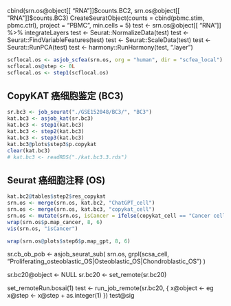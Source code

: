 cbind(srn.os@object[[ "RNA"]]$counts.BC2, srn.os@object[[ "RNA"]]$counts.BC3)
CreateSeuratObject(counts = cbind(pbmc.stim, pbmc.ctrl), project = "PBMC", min.cells = 5)
test <- srn.os@object[[ "RNA"]] %>% integrateLayers
test <- Seurat::NormalizeData(test)
test <- Seurat::FindVariableFeatures(test)
test <- Seurat::ScaleData(test)
test <- Seurat::RunPCA(test)
test <- harmony::RunHarmony(test, ".layer")


```r
scflocal.os <- asjob_scfea(srn.os, org = "human", dir = "scfea_local")
scflocal.os@step <- 0L
scflocal.os <- step1(scflocal.os)
```


## CopyKAT 癌细胞鉴定 (BC3)

```r
sr.bc3 <- job_seurat("./GSE152048/BC3/", "BC3")
kat.bc3 <- asjob_kat(sr.bc3)
kat.bc3 <- step1(kat.bc3)
kat.bc3 <- step2(kat.bc3)
kat.bc3 <- step3(kat.bc3)
kat.bc3@plots$step3$p.copykat
clear(kat.bc3)
# kat.bc3 <- readRDS("./kat.bc3.3.rds")
```

## Seurat 癌细胞注释 (OS)

```r
kat.bc2@tables$step2$res_copykat
srn.os <- merge(srn.os, kat.bc2, "ChatGPT_cell")
srn.os <- merge(srn.os, kat.bc3, "copykat_cell")
srn.os <- mutate(srn.os, isCancer = ifelse(copykat_cell == "Cancer cell", "Cancer", "Normal"))
wrap(srn.os$p.map_cancer, 8, 6)
vis(srn.os, "isCancer")

wrap(srn.os@plots$step6$p.map_gpt, 8, 6)
```

sr.cb_ob_pob <- asjob_seurat_sub(
  srn.os, grpl(scsa_cell, "Proliferating_osteoblastic_OS|Osteoblastic_OS|Chondroblastic_OS")
)

sr.bc20@object <- NULL
sr.bc20 <- set_remote(sr.bc20)

set_remoteRun.bosai(1)
test <- run_job_remote(sr.bc20, {
  x@object <- eg
  x@step <- x@step + as.integer(1)
})
test@sig
